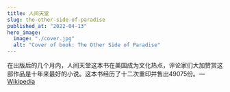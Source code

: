 ```yaml
---
title: 人间天堂
slug: the-other-side-of-paradise
published_at: "2022-04-13"
hero_image:
  image: "./cover.jpg"
  alt: "Cover of book: The Other Side of Paradise"
---
```


在出版后的几个月内，人间天堂这本书在美国成为文化热点，评论家们大加赞赏这部作品是十年来最好的小说。这本书经历了十二次重印并售出49075份。— [Wikipedia](https://en.wikipedia.org/wiki/This_Side_of_Paradise)

